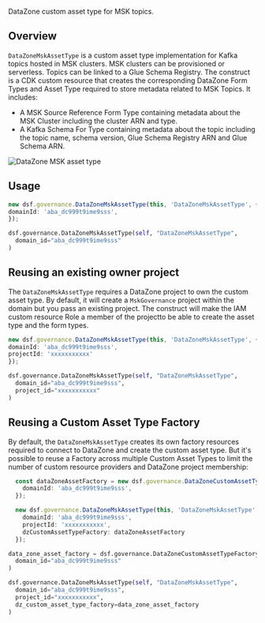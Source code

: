 <!-- This file is generated, do not modify directly, update the README.md in framework/src/governance -->



DataZone custom asset type for MSK topics.

## Overview

`DataZoneMskAssetType` is a custom asset type implementation for Kafka topics hosted in MSK clusters. MSK clusters can be provisioned or serverless. Topics can be linked to a Glue Schema Registry. 
The construct is a CDK custom resource that creates the corresponding DataZone Form Types and Asset Type required to store metadata related to MSK Topics. It includes:
- A MSK Source Reference Form Type containing metadata about the MSK Cluster including the cluster ARN and type. 
- A Kafka Schema For Type containing metadata about the topic including the topic name, schema version, Glue Schema Registry ARN and Glue Schema ARN.

![DataZone MSK asset type](../../../../static/img/datazone-msk-asset-type.png)

## Usage

<Tabs>
  <TabItem value="typescript" label="TypeScript" default>

  ```typescript
new dsf.governance.DataZoneMskAssetType(this, 'DataZoneMskAssetType', {
  domainId: 'aba_dc999t9ime9sss',
});
  ```
  
  </TabItem>
  <TabItem value="python" label="Python">

  ```python
dsf.governance.DataZoneMskAssetType(self, "DataZoneMskAssetType",
    domain_id="aba_dc999t9ime9sss"
)
  ```

  </TabItem>
</Tabs>

## Reusing an existing owner project

The `DataZoneMskAssetType` requires a DataZone project to own the custom asset type. By default, it will create a `MskGovernance` project within the domain but you pass an existing project. 
The construct will make the IAM custom resource Role a member of the projectto be able to create the asset type and the form types.

<Tabs>
  <TabItem value="typescript" label="TypeScript" default>

  ```typescript
new dsf.governance.DataZoneMskAssetType(this, 'DataZoneMskAssetType', {
  domainId: 'aba_dc999t9ime9sss',
  projectId: 'xxxxxxxxxxx'
});
  ```
  
  </TabItem>
  <TabItem value="python" label="Python">

  ```python
dsf.governance.DataZoneMskAssetType(self, "DataZoneMskAssetType",
    domain_id="aba_dc999t9ime9sss",
    project_id="xxxxxxxxxxx"
)
  ```

  </TabItem>
</Tabs>

## Reusing a Custom Asset Type Factory

By default, the `DataZoneMskAssetType` creates its own factory resources required to connect to DataZone and create the custom asset type. But it's possible to reuse a Factory across multiple Custom Asset Types to limit the number of custom resource providers and DataZone project membership:

<Tabs>
  <TabItem value="typescript" label="TypeScript" default>

  ```typescript
    const dataZoneAssetFactory = new dsf.governance.DataZoneCustomAssetTypeFactory(this, 'DataZoneCustomAssetTypeFactory', {
      domainId: 'aba_dc999t9ime9sss',
    });

    new dsf.governance.DataZoneMskAssetType(this, 'DataZoneMskAssetType', {
      domainId: 'aba_dc999t9ime9sss',
      projectId: 'xxxxxxxxxxx',
      dzCustomAssetTypeFactory: dataZoneAssetFactory
    });
  ```
  
  </TabItem>
  <TabItem value="python" label="Python">

  ```python
data_zone_asset_factory = dsf.governance.DataZoneCustomAssetTypeFactory(self, "DataZoneCustomAssetTypeFactory",
    domain_id="aba_dc999t9ime9sss"
)

dsf.governance.DataZoneMskAssetType(self, "DataZoneMskAssetType",
    domain_id="aba_dc999t9ime9sss",
    project_id="xxxxxxxxxxx",
    dz_custom_asset_type_factory=data_zone_asset_factory
)
  ```

  </TabItem>
</Tabs>

